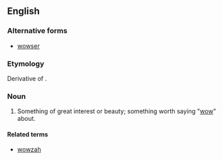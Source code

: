 ==English==

===Alternative forms===
* [[wowser]]

===Etymology===
Derivative of {{m|en|wow}}.

===Noun===
{{en-noun}}

# {{label|en|NZ|slang}} Something of great interest or beauty; something worth saying "[[wow]]" about.

====Related terms====
* [[wowzah]]